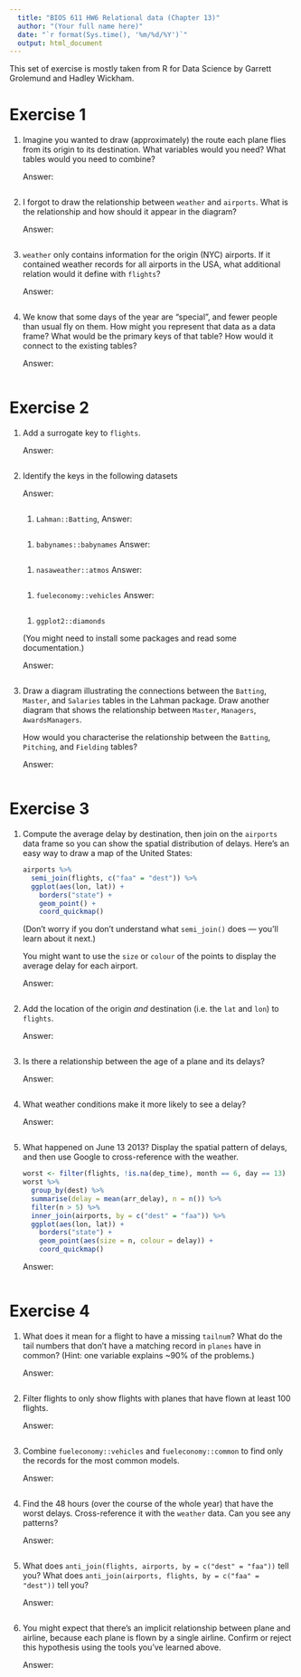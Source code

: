 ```yaml
---
  title: "BIOS 611 HW6 Relational data (Chapter 13)"
  author: "(Your full name here)"
  date: "`r format(Sys.time(), '%m/%d/%Y')`"
  output: html_document
---
```


  This set of exercise is mostly taken from R for Data Science by Garrett Grolemund and Hadley Wickham.

# Exercise 1

1.  Imagine you wanted to draw (approximately) the route each plane flies from
    its origin to its destination. What variables would you need? What tables
    would you need to combine?

    Answer: 

    ```r

    ```

2.  I forgot to draw the relationship between `weather` and `airports`.
    What is the relationship and how should it appear in the diagram?

    Answer: 

    ```r

    ```

3.  `weather` only contains information for the origin (NYC) airports. If
    it contained weather records for all airports in the USA, what additional
    relation would it define with `flights`?

    Answer: 

    ```r

    ```

4.  We know that some days of the year are "special", and fewer people than
    usual fly on them. How might you represent that data as a data frame?
    What would be the primary keys of that table? How would it connect to the
    existing tables?

    Answer: 

    ```r

    ```

# Exercise 2

1.  Add a surrogate key to `flights`.

    Answer: 

    ```r

    ```

2.  Identify the keys in the following datasets

    Answer: 

    ```r

    ```

    1.  `Lahman::Batting`,
    Answer: 

    ```r

    ```

    1.  `babynames::babynames`
    Answer: 

    ```r

    ```

    1.  `nasaweather::atmos`
    Answer: 

    ```r

    ```

    1.  `fueleconomy::vehicles`
    Answer: 

    ```r

    ```

    1.  `ggplot2::diamonds`
    
    (You might need to install some packages and read some documentation.)

    Answer: 

    ```r

    ```

3.  Draw a diagram illustrating the connections between the `Batting`,
    `Master`, and `Salaries` tables in the Lahman package. Draw another diagram
    that shows the relationship between `Master`, `Managers`, `AwardsManagers`.

    How would you characterise the relationship between the `Batting`,
    `Pitching`, and `Fielding` tables?

    Answer: 

    ```r

    ```

# Exercise 3

1.  Compute the average delay by destination, then join on the `airports`
    data frame so you can show the spatial distribution of delays. Here's an
    easy way to draw a map of the United States:

    ```r
    airports %>%
      semi_join(flights, c("faa" = "dest")) %>%
      ggplot(aes(lon, lat)) +
        borders("state") +
        geom_point() +
        coord_quickmap()
    ```

    (Don't worry if you don't understand what `semi_join()` does --- you'll
    learn about it next.)

    You might want to use the `size` or `colour` of the points to display
    the average delay for each airport.

    Answer: 

    ```r

    ```

2.  Add the location of the origin _and_ destination (i.e. the `lat` and `lon`)
    to `flights`.

    Answer: 

    ```r

    ```

3.  Is there a relationship between the age of a plane and its delays?

    Answer: 

    ```r

    ```

4.  What weather conditions make it more likely to see a delay?

    Answer: 

    ```r

    ```

5.  What happened on June 13 2013? Display the spatial pattern of delays,
    and then use Google to cross-reference with the weather.

    ```r
    worst <- filter(flights, !is.na(dep_time), month == 6, day == 13)
    worst %>%
      group_by(dest) %>%
      summarise(delay = mean(arr_delay), n = n()) %>%
      filter(n > 5) %>%
      inner_join(airports, by = c("dest" = "faa")) %>%
      ggplot(aes(lon, lat)) +
        borders("state") +
        geom_point(aes(size = n, colour = delay)) +
        coord_quickmap()
    ```

    Answer: 

    ```r

    ```

# Exercise 4

1.  What does it mean for a flight to have a missing `tailnum`? What do the
    tail numbers that don't have a matching record in `planes` have in common?
    (Hint: one variable explains ~90% of the problems.)

    Answer: 

    ```r

    ```

2.  Filter flights to only show flights with planes that have flown at least 100
    flights.

    Answer: 

    ```r

    ```

3.  Combine `fueleconomy::vehicles` and `fueleconomy::common` to find only the
    records for the most common models.

    Answer: 

    ```r

    ```

4.  Find the 48 hours (over the course of the whole year) that have the worst
    delays. Cross-reference it with the `weather` data. Can you see any
    patterns?

    Answer: 

    ```r

    ```

5.  What does `anti_join(flights, airports, by = c("dest" = "faa"))` tell you?
    What does `anti_join(airports, flights, by = c("faa" = "dest"))` tell you?

    Answer: 

    ```r

    ```

6.  You might expect that there's an implicit relationship between plane
    and airline, because each plane is flown by a single airline. Confirm
    or reject this hypothesis using the tools you've learned above.

    Answer: 

    ```r

    ```

